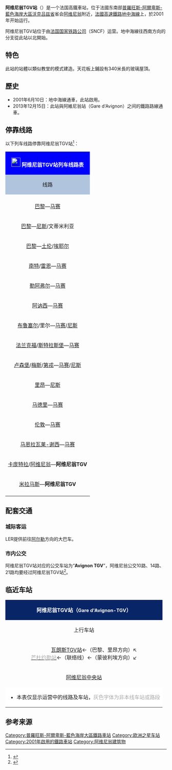 {{noteTA
|T=zh-hans:阿维尼翁TGV站;zh-hk:阿維尼翁TGV站;zh-tw:亞維儂TGV站;
|1=zh-hans:阿维尼翁;zh-hk:阿維尼翁;zh-tw:亞維儂;
|2=zh-hant:夏特雷; zh-hans:沙特雷; 
}}
{{Infobox station 
| name          = [[File:Sncf-logo.svg|32x32px]]阿維尼翁TGV站<br />Gare d'Avignon TGV
| type          =
| image         = Avignon TGV 1.jpg
| image_caption = 阿維尼翁TGV站
| address       = {{FRA}}[[沃克吕兹省|沃克吕兹省]][[阿维尼翁|阿维尼翁]] 
| latd          = 43
| latm          = 55
| lats          = 18
| latNS         = N
| longd         = 4
| longm         = 47
| longs         = 9
| longEW        = E
| coordinates_display = yes
| iso_region    = FR
| operator = [[File:Sncf-logo.svg|32x32px]]
| line          = 
* [[法國高速鐵路地中海線|法國高速鐵路地中海線]] 
* {{link-fr|阿維尼翁支线鐵路|Virgule d'Avignon}}
| platform      = 2
| tracks        = 2
| elevation = 21米
| opened        = 2001年6月10日
| status = 使用中
| closed        = 
| connections = 
* 阿维尼翁城市公共交通
* {{link-fr|普罗旺斯城际客运|LER Provence-Alpes-Côte d'Azur}}
| passengers= 330万人次
| pass_year= 2013年
| map_locator   = 
| services = 
}}

'''阿维尼翁TGV站'''（{{lang-fr|Gare d'Avignon TGV}}）是一个法国高鐵車站，位于法國东南部[[普羅旺斯-阿爾卑斯-藍色海岸大區|普羅旺斯-阿爾卑斯-藍色海岸大區]][[沃克吕兹省|沃克吕兹省]]省会[[阿维尼翁|阿维尼翁]]附近，[[法國高速鐵路地中海線|法國高速鐵路地中海線]]上，於2001年开始运行。

阿维尼翁TGV站位于由[[法国国家铁路公司|法国国家铁路公司]]（SNCF）运营。地中海線往西南方向的分支從此站以北開始。

==特色==
此站的站體以類似教堂的模式建造。天花板上鋪設有340米長的玻璃屋頂。

==歷史==
* 2001年6月10日：地中海線通車，此站啟用。
* 2013年12月15日：此站與阿維尼翁站（Gare d'Avignon）之间的鐵路路線通車。

== 停靠线路 ==
以下列车线路停靠阿维尼翁TGV站<ref>{{Cite web|url=http://www.gares-sncf.com/fr/gare/fravg/avignon-tgv|title=阿维尼翁TGV站实时列车时刻表|accessdate=2016-03-22|author=SNCF|date=|publisher=|language=法语}}</ref>：

{| class="wikitable mw-collapsible" 
|colspan="5" style="background:#0000FF" align="center" |[[File:Sncf-logo.svg|28x28px]] <font color=#FFFFFF>'''阿维尼翁TGV站列车线路表'''</font>
|-
!style="background:#B0C4DE"| 线路
!style="background:#B0C4DE"|车种
!style="background:#B0C4DE"|上一站
!style="background:#B0C4DE"|下一站
!style="background:#B0C4DE"|大致运行频率{{noteTag|name=noteA}}
|-
|-
|[[巴黎里昂站|巴黎]]—[[马赛圣夏勒站|马赛]]
| rowspan="2" align="center"|'''TGV'''/'''iDTGV'''
|[[巴黎里昂站|巴黎里昂]]
|[[普罗旺斯地区艾克斯TGV站|艾克斯TGV]]/[[马赛圣夏勒站|马赛]]
|每天10趟左右
|-
|[[巴黎里昂站|巴黎]]—[[尼斯城站|尼斯]]/文蒂米利亚
|[[巴黎里昂站|巴黎里昂]]
|[[普罗旺斯地区艾克斯TGV站|艾克斯TGV]]/[[土伦站|土伦]]
|每天5趟左右
|-
|[[巴黎里昂站|巴黎]]—[[土伦站|土伦]]/[[伊埃雷|埃耶尔]]
| rowspan="9" align="center"|'''TGV'''
|[[巴黎里昂站|巴黎里昂]]
|[[普罗旺斯地区艾克斯TGV站|艾克斯TGV]]
|每天2趟左右
|-
|[[南特站|南特]]/[[雷恩站|雷恩]]—[[马赛圣夏勒站|马赛]]
|[[里昂帕丢站|里昂帕丢]]/[[瓦朗斯TGV站|瓦朗斯TGV]]
|[[普罗旺斯地区艾克斯TGV站|艾克斯TGV]]/[[马赛圣夏勒站|马赛]]
|每天3趟左右
|-
|[[勒阿弗尔站|勒阿弗尔]]—[[马赛圣夏勒站|马赛]]
|[[瓦朗斯TGV站|瓦朗斯TGV]]
|[[普罗旺斯地区艾克斯TGV站|艾克斯TGV]]
|每天1趟
|-
|[[阿讷西站|阿讷西]]—[[马赛圣夏勒站|马赛]]
|[[瓦朗斯TGV站|瓦朗斯TGV]]
|[[普罗旺斯地区艾克斯TGV站|艾克斯TGV]]
|每周3趟左右
|-
|[[布鲁塞尔南站|布鲁塞尔]]/里尔—[[马赛圣夏勒站|马赛]]/[[尼斯城站|尼斯]]
|[[里昂帕尔迪厄站|里昂帕丢]]/[[瓦朗斯TGV站|瓦朗斯TGV]]
|[[普罗旺斯地区艾克斯TGV站|艾克斯TGV]]/[[马赛圣夏勒站|马赛]]
|每天5趟左右
|-
|[[法兰克福中央车站|法兰克福]]/[[斯特拉斯堡站|斯特拉斯堡]]—[[马赛圣夏勒站|马赛]]
|[[里昂帕尔迪厄站|里昂帕丢]]/[[瓦朗斯TGV站|瓦朗斯TGV]]
|[[普罗旺斯地区艾克斯TGV站|艾克斯TGV]]/[[马赛圣夏勒站|马赛]]
|每天4趟左右
|-
|[[卢森堡车站|卢森堡]]/[[梅斯城站|梅斯]]/[[第戎城站|第戎]]—[[马赛圣夏勒站|马赛]]/[[尼斯城站|尼斯]]
|[[里昂帕尔迪厄站|里昂帕丢]]/[[瓦朗斯TGV站|瓦朗斯TGV]]
|[[普罗旺斯地区艾克斯TGV站|艾克斯TGV]]/[[马赛圣夏勒站|马赛]]
|每天3趟左右
|-
|[[里昂帕尔迪厄站|里昂]]—[[尼斯城站|尼斯]]
|[[里昂帕尔迪厄站|里昂帕丢]]
|[[马赛圣夏勒站|马赛]]
|每天1趟
|-
|[[马德里阿托查车站|马德里]]—[[马赛圣夏勒站|马赛]]
|[[尼姆站|尼姆]]
|[[普罗旺斯地区艾克斯TGV站|艾克斯TGV]]
|每天1趟
|-
|[[圣潘克拉斯车站|伦敦]]—[[马赛圣夏勒站|马赛]]
|align="center"|'''Eurostar'''
|[[里昂帕尔迪厄站|里昂帕丢]]
|[[马赛圣夏勒站|马赛]]
|每周3趟左右{{noteTag|name=noteC}}
|-
|[[马恩拉瓦莱-谢西站|马恩拉瓦莱-谢西]]—[[马赛圣夏勒站|马赛]]
|align="center"|'''Ouigo'''<br>{{noteTag|name=noteB}}
|[[里昂圣埃克絮佩里站|里昂机场]]
|[[普罗旺斯地区艾克斯TGV站|艾克斯TGV]]
|每天2趟左右
|-
|[[卡庞特拉站|卡庞特拉]]/[[阿维尼翁中央站|阿维尼翁]]—'''阿维尼翁TGV'''
| rowspan="2" align="center"|[[File:Logo_TER.svg|37x37px]]
|[[阿维尼翁中央站|阿维尼翁]]
|（终点）
|每天10趟左右
|-
|[[米拉马斯站|米拉马斯]]—'''阿维尼翁TGV'''
|[[阿维尼翁中央站|阿维尼翁]]
|（终点）
|每天2趟左右
|-
|colspan="5" style="background:#FFFFFF"|{{noteFoot|1=
{{noteTag|name=noteA|1=在本栏中，往返1次为"1趟"；除特别标明外，其数据仅工作日有效，周末及节假日列车数量可能会减少}}
{{noteTag|name=noteB|1=Ouigo列车的车票需要在网上购买，车站内及自动售票机上不出售}}
{{noteTag|name=noteC|1=季节性开行}}
}}
|}

== 配套交通 ==
===城际客运===
LER提供前往[[阿尔勒|阿尔勒]]方向的大巴车。

===市内公交===

阿维尼翁TGV站对应的公交车站为“'''Avignon TGV'''”，阿维尼翁公交10路、14路、21路均要经过阿维尼翁TGV站<ref>{{Cite web|url=http://www.tcra.fr/ftp/FR_document/GRAND_PLAN_ABRIBUS_DEC2015_WEB.pdf|title=阿维尼翁市区公共交通地图|accessdate=2016-03-22|author=TCRA（阿维尼翁城市公共交通网站）|date=|publisher=|language=法语|archive-url=https://web.archive.org/web/20171219154136/http://www.tcra.fr/ftp/FR_document/GRAND_PLAN_ABRIBUS_DEC2015_WEB.pdf|archive-date=2017-12-19|dead-url=yes}}</ref>。

==临近车站==

{|class="wikitable mw-collapsible" style="margin: 0 auto; width:49em;"
|colspan="3"  style="background:#082567" align="center"|<font color=#FFFFFF>'''阿维尼翁TGV站（<span style="font-size:11pt;">Gare d'Avignon-TGV</span>）'''</font>
|-
!上行车站
!线路
!下行车站
|-
|align="center" |<div style="display:inline-block; text-align:right; vertical-align:middle;">[[瓦朗斯TGV站|瓦朗斯TGV站]]←（巴黎、里昂方向）↖<br>[[芒杜约勒站|<span style="color:#A9A9A9">芒杜约勒站</span>]]←（联络线）←（蒙彼利埃方向）↙</div>
|align="center" |'''[[法国高速铁路东南线|法国高速铁路东南线]]'''
|align="center" |[[普罗旺斯地区艾克斯TGV站|普罗旺斯地区艾克斯TGV站]]
|-
|align="center" |[[阿维尼翁中央站|阿维尼翁中央站]]
|align="center" |'''{{link-fr|阿维尼翁支线|Virgule d'Avignon}}'''
|align="center" |（终点）
|-
|colspan="3" style="background:#FFFFFF"|
*本表仅显示运营中的线路及车站，<span style="color:#A9A9A9">灰色字体为非本线车站或路段</span>
|}

==参考来源==
{{reflist}}

{{法國主要火車站列表}}

[[Category:普羅旺斯-阿爾卑斯-藍色海岸大區鐵路車站|Category:普羅旺斯-阿爾卑斯-藍色海岸大區鐵路車站]]
[[Category:欧洲之星车站|Category:欧洲之星车站]]
[[Category:2001年啟用的鐵路車站|Category:2001年啟用的鐵路車站]]
[[Category:阿维尼翁建筑物|Category:阿维尼翁建筑物]]